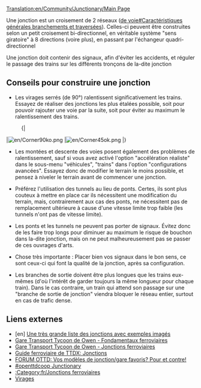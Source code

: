 [[Translation:en/Community/Junctionary/Main Page]]
{{fr/Compléter}}
{{fr/Menu de Croisements}}{{fr/Table des matières}}

Une jonction est un croisement de 2 réseaux ([https://www.wikipedia.org/wiki/fr:Appareil de voie#Caractéristiques générales branchements et traversées]). Celles-ci peuvent être construites selon un petit croisement bi-directionnel, en véritable système "sens giratoire" à 8 directions (voire plus), en passant par l'échangeur quadri-directionnel

Une jonction doit contenir des signaux, afin d'éviter les accidents, et réguler le passage des trains sur les différents tronçons de la-dite jonction  

==Conseils pour construire une jonction==

* Les virages serrés (de 90&deg;) ralentissent significativement les trains. Essayez de réaliser des jonctions les plus étalées possible, soit pour pouvoir rajouter une voie par la suite, soit pour éviter au maximum le ralentissement des trains.
:{|
|[[File:en/Corner90ko.png]]
|[[File:en/Corner45ok.png]]
|}
* Les montées et descente des voies posent également des problèmes de ralentissement, sauf si vous avez activé l'option "accélération réaliste" dans le sous-menu "véhicules", "trains" dans l'option "configurations avancées". Essayez donc de modifier le terrain le moins possible, et pensez à niveler le terrain avant de commencer une jonction.

* Préférez l'utilisation des tunnels au lieu de ponts. Certes, ils sont plus couteux à mettre en place car ils nécessitent une modification du terrain, mais, contrairement aux cas des ponts, ne nécessitent pas de remplacement ultérieure à cause d'une vitesse limite trop faible (les tunnels n'ont pas de vitesse limite).

* Les ponts et les tunnels ne peuvent pas porter de signaux. Évitez donc de les faire trop longs pour diminuer au maximum le risque de bouchon dans la-dite jonction, mais on ne peut malheureusement pas se passer de ces ouvrages d'arts.

* Chose très importante : Placer bien vos signaux dans le bon sens, ce sont ceux-ci qui font la qualité de la jonction, après sa configuration.

* Les branches de sortie doivent être plus longues que les trains eux-mêmes (d'où l'intérêt de garder toujours la même longueur pour chaque train). Dans le cas contraire, un train qui attend son passage sur une "branche de sortie de jonction" viendra bloquer le réseau entier, surtout en cas de trafic dense.

==Liens externes==
* [en] [http://wiki.openttd.org/Junction_Criteria Une très grande liste des jonctions avec exemples imagés]
* [http://www.transporttycoon.net/rail Gare Transport Tycoon de Owen - Fondamentaux ferroviaires]
* [http://www.transporttycoon.net/junctions Gare Transport Tycoon de Owen - Jonctions ferroviaires]
* [http://uwe.s2000.ws/ttdx/network.html Guide ferroviaire de TTDX: Jonctions]
* [http://www.tt-forums.net/viewtopic.php?p=251709#251709 FORUM OTTD: Vos modèles de jonction/gare favoris? Pour et contre!]
* [http://wiki.openttdcoop.org/Junctionary #openttdcoop Junctionary]
* [[:Category:fr/Jonctions ferroviaires]]
* [[fr/Community/Virage|Virages]]